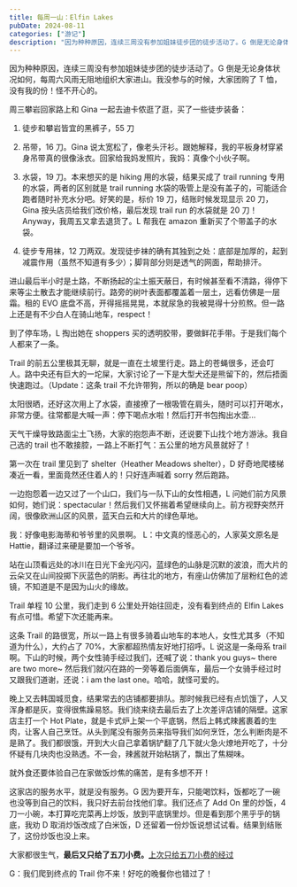 ```yaml
---
title: 每周一山：Elfin Lakes
pubDate: 2024-08-11
categories: ["游记"]
description: "因为种种原因，连续三周没有参加姐妹徒步团的徒步活动了。G 倒是无论身体状况如何，每周六风雨无阻地组织大家进山。"
---
```



因为种种原因，连续三周没有参加姐妹徒步团的徒步活动了。G 倒是无论身体状况如何，每周六风雨无阻地组织大家进山。我没参与的时候，大家团购了 T 恤，没有我的份！怪不开心的。

周三攀岩回家路上和 Gina 一起去迪卡侬逛了逛，买了一些徒步装备：

1. 徒步和攀岩皆宜的黑裤子，55 刀

2. 吊带，16 刀。Gina 说太宽松了，像老头汗衫。跟她解释，我的平板身材穿紧身吊带真的很像泳衣。回家给我妈发照片，我妈：真像个小伙子啊。

3. 水袋，19 刀。本来想买的是 hiking 用的水袋，结果买成了 trail running 专用的水袋，两者的区别就是 trail running 水袋的吸管上是没有盖子的，可能适合跑者随时补充水分吧。好笑的是，标价 19 刀，结账时候发现显示 20 刀，Gina 按头店员给我们改价格，最后发现 trail run 的水袋就是 20 刀！Anyway，我周五又拿去退货了。L 帮我在 amazon 重新买了个带盖子的水袋。

<ImageComponent
  src="https://pub-a55ec74b764445bf87cc8622864a75d4.r2.dev/water-bladder.jpg"
  alt="水袋对比图"
/>

4. 徒步专用袜，12 刀两双。发现徒步袜的确有其独到之处：底部是加厚的，起到减震作用（虽然不知道有多少）；脚背部分则是透气的网面，帮助排汗。

进山最后半小时是土路，不断扬起的尘土振天蔽日，有时候甚至看不清路，得停下来等尘土散去才能继续前行。路旁的树叶表面都覆盖着一层土，远看仿佛是一层霜。租的 EVO 底盘不高，开得摇摇晃晃，本就尿急的我被晃得十分煎熬。但一路上还是有不少白人在骑山地车，respect！

到了停车场，L 掏出她在 shoppers 买的透明胶带，要做鲜花手带。于是我们每个人都来了一条。

<TwoImageRow
  leftSrc="https://pub-a55ec74b764445bf87cc8622864a75d4.r2.dev/flower-wrist.jpg"
  rightSrc="https://pub-a55ec74b764445bf87cc8622864a75d4.r2.dev/flower-wrist2.jpg"
  alt="雏菊姐妹花"
/>

Trail 的前五公里极其无聊，就是一直在土坡里行走。路上的苍蝇很多，还会叮人。路中央还有巨大的一坨屎，大家讨论了一下是大型犬还是熊留下的，然后捂面快速跑过。（Update：这条 trail 不允许带狗，所以的确是 bear poop）

太阳很晒，还好这次用上了水袋，直接撩了一根吸管在肩头，随时可以打开喝水，非常方便。往常都是大喊一声：停下喝点水啦！然后打开书包掏出水壶...

天气干燥导致路面尘土飞扬，大家的抱怨声不断，还说要下山找个地方游泳。我自己选的 trail 也不敢接腔，一路上不断打气：五公里的地方风景就好了！

第一次在 trail 里见到了 shelter（Heather Meadows shelter），D 好奇地爬楼梯凑近一看，里面竟然还住着人的！只好连声喊着 sorry 然后跑路。

<TwoImageRow
  leftSrc="https://pub-a55ec74b764445bf87cc8622864a75d4.r2.dev/garibaldi-remort.jpg"
  rightSrc="https://pub-a55ec74b764445bf87cc8622864a75d4.r2.dev/meadows.jpg"
  alt="过了shelter就可以开始能看到些远方的风景"
/>

一边抱怨着一边又过了一个山口，我们与一队下山的女性相遇，L 问她们前方风景如何，她们说：spectacular！然后我们又怀揣着希望继续向上。前方视野突然开阔，很像欧洲山区的风景，蓝天白云和大片的绿色草地。

我：好像电影海蒂和爷爷里的风景啊。
L：中文真的怪恶心的，人家英文原名是 Hattie，翻译过来硬是要加一个爷爷。

站在山顶看远处的冰川在日光下金光闪闪，蓝绿色的山脉是沉默的波浪，而大片的云朵又在山间投掷下灰蓝色的阴影。再往北的地方，有座山仿佛加了层粉红色的滤镜，不知道是不是因为山火的缘故。

<ImageComponent
  src="https://pub-a55ec74b764445bf87cc8622864a75d4.r2.dev/garibaldi-back.jpg"
  alt="戴着农夫帽的俺"
/>

Trail 单程 10 公里，我们走到 6 公里处开始往回走，没有看到终点的 Elfin Lakes 有点可惜。希望下次还能再来。

<ImageComponent
  src="https://pub-a55ec74b764445bf87cc8622864a75d4.r2.dev/elfin-alltrails.jpg"
  alt="All Trails"
/>

这条 Trail 的路很宽，所以一路上有很多骑着山地车的本地人，女性尤其多（不知道为什么），大约占了 70%，大家都超热情友好地打招呼。L 说这是一条母系 trail 啊。下山的时候，两个女性骑手经过我们，还喊了说：thank you guys~ there are two more~ 然后我们就闪在路的一旁等着后面俩车，最后一个女骑手经过时又跟我们道谢，还说：i am the last one。哈哈，就怪可爱的。

晚上又去韩国城觅食，结果常去的店铺都要排队。那时候我已经有点饥饿了，人又浑身都是灰，变得很焦躁易怒。我们绕来绕去最后去了上次差评店铺的隔壁。这家店主打一个 Hot Plate，就是卡式炉上架一个平底锅，然后上韩式辣酱裹着的生肉，让客人自己烹饪。从头到尾没有服务员来指导我们如何烹饪，怎么判断肉是不是熟了。我们都很饿，开到大火自己拿着锅铲翻了几下就火急火燎地开吃了，十分怀疑有几块肉也没熟透。不一会，辣酱就开始粘锅了，飘出了焦糊味。

就外食还要体验自己在家做饭炒焦的痛苦，是有多想不开！

这家店的服务水平，就是没有服务。G 因为要开车，只能喝饮料，饭都吃了一碗也没等到自己的饮料，我只好去前台找他们拿。我们还点了 Add On 里的炒饭，4 刀一小碗，本打算吃完菜再上炒饭，放到平底锅里炒。但是看到那个黑乎乎的锅底，我劝 D 取消炒饭改成了白米饭，D 还留着一份炒饭说想试试看。结果到结账了，这份炒饭也没上来。

大家都很生气，**最后又只给了五刀小费。**[上次只给五刀小费的经过](https://josiewei2023.github.io/posts/lindeman_lake/)

G：我们爬到终点的 Trail 你不来！好吃的晚餐你也错过了！

<ImageComponent
  src="https://pub-a55ec74b764445bf87cc8622864a75d4.r2.dev/walkinginthemoutains.jpg"
  alt="抱怨着前进的徒步团"
/>
